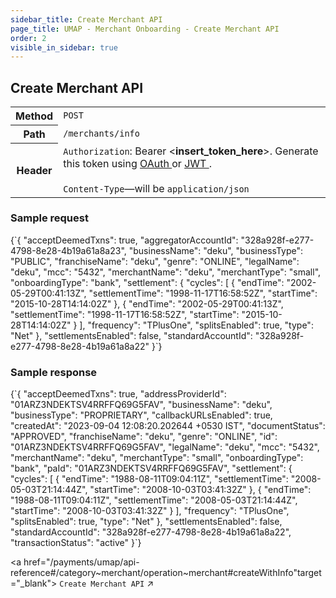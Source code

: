 ```yaml
---
sidebar_title: Create Merchant API
page_title: UMAP - Merchant Onboarding - Create Merchant API
order: 2
visible_in_sidebar: true
---
```


## Create Merchant API

<table>
    <tbody>
        <tr>
            <th>Method</th>
            <td>
                <code>POST</code>
            </td>
        </tr>
        <tr>
            <th>Path</th>
            <td>
                <code>/merchants/info</code>
            </td>
        </tr>
        <tr>
            <th>Header</th>
            <td>
                <code>Authorization</code>: Bearer &lt;<b>insert_token_here</b>&gt;.
                Generate this token using <a
                    href="/payments/upi-deeplinks/resources/oauth"
                    target="_blank">
                    OAuth
                </a> or <a
                    href="/payments/upi-deeplinks/resources/jwt"
                    target="_blank">
                    JWT
                </a>.<br />
                <br />
                <code>Content-Type</code>—will be <code>application/json</code>
            </td>
        </tr>
    </tbody>
</table>

### Sample request

<CodeBlockWithCopy language="json">
    {`{
    "acceptDeemedTxns": true,
    "aggregatorAccountId": "328a928f-e277-4798-8e28-4b19a61a8a23",
    "businessName": "deku",
    "businessType": "PUBLIC",
    "franchiseName": "deku",
    "genre": "ONLINE",
    "legalName": "deku",
    "mcc": "5432",
    "merchantName": "deku",
    "merchantType": "small",
    "onboardingType": "bank",
    "settlement": {
        "cycles": [
            {
                "endTime": "2002-05-29T00:41:13Z",
                "settlementTime": "1998-11-17T16:58:52Z",
                "startTime": "2015-10-28T14:14:02Z"
            },
            {
                "endTime": "2002-05-29T00:41:13Z",
                "settlementTime": "1998-11-17T16:58:52Z",
                "startTime": "2015-10-28T14:14:02Z"
            }
        ],
        "frequency": "TPlusOne",
        "splitsEnabled": true,
        "type": "Net"
    },
    "settlementsEnabled": false,
    "standardAccountId": "328a928f-e277-4798-8e28-4b19a61a8a22"
}`}
</CodeBlockWithCopy>

### Sample response

<CodeBlockWithCopy language="json">
    {`{
  "acceptDeemedTxns": true,
  "addressProviderId": "01ARZ3NDEKTSV4RRFFQ69G5FAV",
  "businessName": "deku",
  "businessType": "PROPRIETARY",
  "callbackURLsEnabled": true,
  "createdAt": "2023-09-04 12:08:20.202644 +0530 IST",
  "documentStatus": "APPROVED",
  "franchiseName": "deku",
  "genre": "ONLINE",
  "id": "01ARZ3NDEKTSV4RRFFQ69G5FAV",
  "legalName": "deku",
  "mcc": "5432",
  "merchantName": "deku",
  "merchantType": "small",
  "onboardingType": "bank",
  "paId": "01ARZ3NDEKTSV4RRFFQ69G5FAV",
  "settlement": {
    "cycles": [
      {
        "endTime": "1988-08-11T09:04:11Z",
        "settlementTime": "2008-05-03T21:14:44Z",
        "startTime": "2008-10-03T03:41:32Z"
      },
      {
        "endTime": "1988-08-11T09:04:11Z",
        "settlementTime": "2008-05-03T21:14:44Z",
        "startTime": "2008-10-03T03:41:32Z"
      }
    ],
    "frequency": "TPlusOne",
    "splitsEnabled": true,
    "type": "Net"
  },
  "settlementsEnabled": false,
  "standardAccountId": "328a928f-e277-4798-8e28-4b19a61a8a22",
  "transactionStatus": "active"
}`}
</CodeBlockWithCopy>

<a href="/payments/umap/api-reference#/category~merchant/operation~merchant#createWithInfo"target="_blank">
<code>Create Merchant API</code> ↗
</a>
